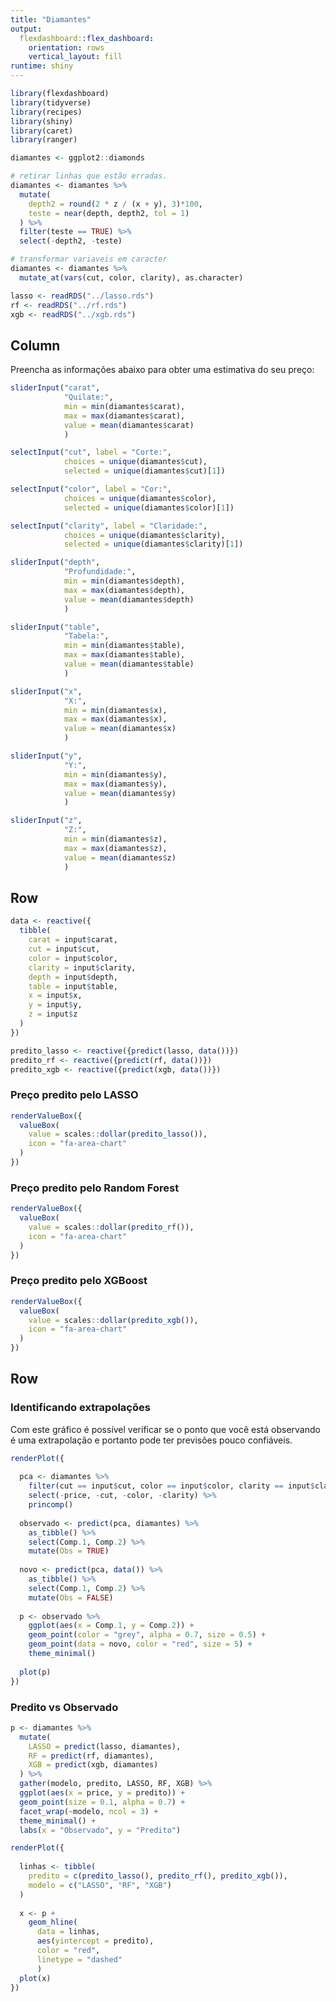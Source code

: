 ```yaml
---
title: "Diamantes"
output: 
  flexdashboard::flex_dashboard:
    orientation: rows
    vertical_layout: fill
runtime: shiny
---
```


```r
library(flexdashboard)
library(tidyverse)
library(recipes)
library(shiny)
library(caret)
library(ranger)

diamantes <- ggplot2::diamonds

# retirar linhas que estão erradas.
diamantes <- diamantes %>% 
  mutate(
    depth2 = round(2 * z / (x + y), 3)*100, 
    teste = near(depth, depth2, tol = 1)
  ) %>% 
  filter(teste == TRUE) %>% 
  select(-depth2, -teste)

# transformar variaveis em caracter
diamantes <- diamantes %>% 
  mutate_at(vars(cut, color, clarity), as.character)

lasso <- readRDS("../lasso.rds")
rf <- readRDS("../rf.rds")
xgb <- readRDS("../xgb.rds")
```

Column {.sidebar}
-----------------------------------------------------------------------

Preencha as informações abaixo para obter uma estimativa do seu preço:

```r
sliderInput("carat", 
            "Quilate:", 
            min = min(diamantes$carat), 
            max = max(diamantes$carat),
            value = mean(diamantes$carat)
            )

selectInput("cut", label = "Corte:",
            choices = unique(diamantes$cut), 
            selected = unique(diamantes$cut)[1])

selectInput("color", label = "Cor:",
            choices = unique(diamantes$color), 
            selected = unique(diamantes$color)[1])

selectInput("clarity", label = "Claridade:",
            choices = unique(diamantes$clarity), 
            selected = unique(diamantes$clarity)[1])

sliderInput("depth", 
            "Profundidade:", 
            min = min(diamantes$depth), 
            max = max(diamantes$depth),
            value = mean(diamantes$depth)
            )

sliderInput("table", 
            "Tabela:", 
            min = min(diamantes$table), 
            max = max(diamantes$table),
            value = mean(diamantes$table)
            )

sliderInput("x", 
            "X:", 
            min = min(diamantes$x), 
            max = max(diamantes$x),
            value = mean(diamantes$x)
            )

sliderInput("y", 
            "Y:", 
            min = min(diamantes$y), 
            max = max(diamantes$y),
            value = mean(diamantes$y)
            )

sliderInput("z", 
            "Z:", 
            min = min(diamantes$z), 
            max = max(diamantes$z),
            value = mean(diamantes$z)
            )

```

Row
-----------------------------------------------------------------------

```r
data <- reactive({
  tibble(
    carat = input$carat,
    cut = input$cut,
    color = input$color,
    clarity = input$clarity,
    depth = input$depth,
    table = input$table,
    x = input$x,
    y = input$y,
    z = input$z
  )
})

predito_lasso <- reactive({predict(lasso, data())})
predito_rf <- reactive({predict(rf, data())})
predito_xgb <- reactive({predict(xgb, data())})
```

### Preço predito pelo LASSO

```r
renderValueBox({
  valueBox(
    value = scales::dollar(predito_lasso()),
    icon = "fa-area-chart"
  )
})
```


### Preço predito pelo Random Forest

```r
renderValueBox({
  valueBox(
    value = scales::dollar(predito_rf()),
    icon = "fa-area-chart"
  )
})
```

### Preço predito pelo XGBoost

```r
renderValueBox({
  valueBox(
    value = scales::dollar(predito_xgb()),
    icon = "fa-area-chart"
  )
})
```

Row {.tabset .tabset-fade}
---------------------------------

### Identificando extrapolações

Com este gráfico é possível verificar se o ponto que você está observando é uma
extrapolação e portanto pode ter previsões pouco confiáveis.

```r
renderPlot({
  
  pca <- diamantes %>% 
    filter(cut == input$cut, color == input$color, clarity == input$clarity) %>% 
    select(-price, -cut, -color, -clarity) %>% 
    princomp()
  
  observado <- predict(pca, diamantes) %>% 
    as_tibble() %>% 
    select(Comp.1, Comp.2) %>% 
    mutate(Obs = TRUE)
  
  novo <- predict(pca, data()) %>% 
    as_tibble() %>% 
    select(Comp.1, Comp.2) %>% 
    mutate(Obs = FALSE)
  
  p <- observado %>% 
    ggplot(aes(x = Comp.1, y = Comp.2)) +
    geom_point(color = "grey", alpha = 0.7, size = 0.5) +
    geom_point(data = novo, color = "red", size = 5) +
    theme_minimal()
  
  plot(p)
})
```

### Predito vs Observado

```r
p <- diamantes %>% 
  mutate(
    LASSO = predict(lasso, diamantes),
    RF = predict(rf, diamantes),
    XGB = predict(xgb, diamantes)
  ) %>% 
  gather(modelo, predito, LASSO, RF, XGB) %>% 
  ggplot(aes(x = price, y = predito)) +
  geom_point(size = 0.1, alpha = 0.7) +
  facet_wrap(~modelo, ncol = 3) +
  theme_minimal() +
  labs(x = "Observado", y = "Predito")

renderPlot({
  
  linhas <- tibble(
    predito = c(predito_lasso(), predito_rf(), predito_xgb()),
    modelo = c("LASSO", "RF", "XGB")
  )
  
  x <- p + 
    geom_hline(
      data = linhas, 
      aes(yintercept = predito), 
      color = "red", 
      linetype = "dashed"
      )
  plot(x)
})
```

